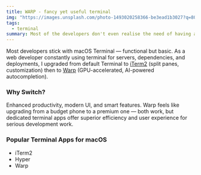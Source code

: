 ```yaml
---
title: WARP - fancy yet useful terminal
img: "https://images.unsplash.com/photo-1493020258366-be3ead1b3027?q=80&w=640&auto=format&fit=crop"
tags:
  - terminal
summary: Most of the developers don't even realise the need of having another app for terminal and keep on using the good old-faishoned terminal app on MacOS.
---
```


Most developers stick with macOS Terminal — functional but basic. As a web developer constantly using terminal for servers, dependencies, and deployments, I upgraded from default Terminal to [iTerm2](https://iterm2.com/) (split panes, customization) then to [Warp](https://www.warp.dev/) (GPU-accelerated, AI-powered autocompletion).

### Why Switch?
Enhanced productivity, modern UI, and smart features. Warp feels like upgrading from a budget phone to a premium one — both work, but dedicated terminal apps offer superior efficiency and user experience for serious development work.

### Popular Terminal Apps for macOS

- iTerm2
- Hyper
- Warp
